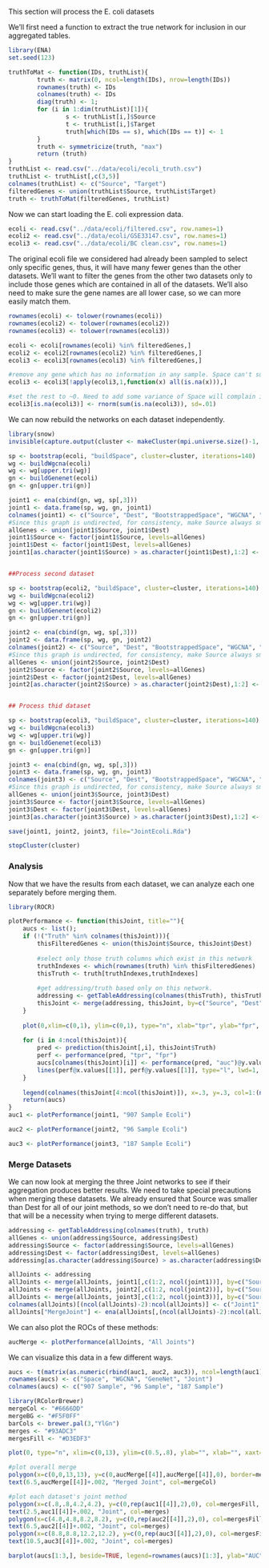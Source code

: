 This section will process the E. coli datasets 

We'll first need a function to extract the true network for inclusion in our aggregated tables.

```r
library(ENA)
set.seed(123)
```

```r
truthToMat <- function(IDs, truthList){
        truth <- matrix(0, ncol=length(IDs), nrow=length(IDs))
        rownames(truth) <- IDs
        colnames(truth) <- IDs
        diag(truth) <- 1;
        for (i in 1:dim(truthList)[1]){
                s <- truthList[i,]$Source
                t <- truthList[i,]$Target
                truth[which(IDs == s), which(IDs == t)] <- 1
        }
        truth <- symmetricize(truth, "max")
        return (truth)
}
truthList <- read.csv("../data/ecoli/ecoli_truth.csv")
truthList <- truthList[,c(3,5)]
colnames(truthList) <- c("Source", "Target")
filteredGenes <- union(truthList$Source, truthList$Target)
truth <- truthToMat(filteredGenes, truthList)
```

Now we can start loading the E. coli expression data.

```r
ecoli <- read.csv("../data/ecoli/filtered.csv", row.names=1)
ecoli2 <- read.csv("../data/ecoli/GSE33147.csv", row.names=1)
ecoli3 <- read.csv("../data/ecoli/BC clean.csv", row.names=1)
```

The original ecoli file we considered had already been sampled to select only specific genes, thus, it will have many fewer genes than the other datasets. We'll want to filter the genes from the other two datasets only to include those genes which are contained in all of the datasets. We'll also need to make sure the gene names are all lower case, so we can more easily match them.

```r
rownames(ecoli) <- tolower(rownames(ecoli))
rownames(ecoli2) <- tolower(rownames(ecoli2))
rownames(ecoli3) <- tolower(rownames(ecoli3))

ecoli <- ecoli[rownames(ecoli) %in% filteredGenes,]
ecoli2 <- ecoli2[rownames(ecoli2) %in% filteredGenes,]
ecoli3 <- ecoli3[rownames(ecoli3) %in% filteredGenes,]

#remove any gene which has no information in any sample. Space can't support this.
ecoli3 <- ecoli3[!apply(ecoli3,1,function(x) all(is.na(x))),]

#set the rest to ~0. Need to add some variance of Space will complain if we permute the samples such that all of the samples in some run are equal.
ecoli3[is.na(ecoli3)] <- rnorm(sum(is.na(ecoli3)), sd=.01)
```

We can now rebuild the networks on each dataset independently.

```r
library(snow)
invisible(capture.output(cluster <- makeCluster(mpi.universe.size()-1, type="MPI")))

sp <- bootstrap(ecoli, "buildSpace", cluster=cluster, iterations=140)
wg <- buildWgcna(ecoli)
wg <- wg[upper.tri(wg)]
gn <- buildGenenet(ecoli)
gn <- gn[upper.tri(gn)]

joint1 <- ena(cbind(gn, wg, sp[,3]))
joint1 <- data.frame(sp, wg, gn, joint1)
colnames(joint1) <- c("Source", "Dest", "BootstrappedSpace", "WGCNA", "GeneNet", "ENA")
#Since this graph is undirected, for consistency, make Source always smaller than Dest
allGenes <- union(joint1$Source, joint1$Dest)
joint1$Source <- factor(joint1$Source, levels=allGenes)
joint1$Dest <- factor(joint1$Dest, levels=allGenes)
joint1[as.character(joint1$Source) > as.character(joint1$Dest),1:2] <- joint1[as.character(joint1$Source) > as.character(joint1$Dest),2:1]


##Process second dataset

sp <- bootstrap(ecoli2, "buildSpace", cluster=cluster, iterations=140)
wg <- buildWgcna(ecoli2)
wg <- wg[upper.tri(wg)]
gn <- buildGenenet(ecoli2)
gn <- gn[upper.tri(gn)]

joint2 <- ena(cbind(gn, wg, sp[,3]))
joint2 <- data.frame(sp, wg, gn, joint2)
colnames(joint2) <- c("Source", "Dest", "BootstrappedSpace", "WGCNA", "GeneNet", "ENA")
#Since this graph is undirected, for consistency, make Source always smaller than Dest
allGenes <- union(joint2$Source, joint2$Dest)
joint2$Source <- factor(joint2$Source, levels=allGenes)
joint2$Dest <- factor(joint2$Dest, levels=allGenes)
joint2[as.character(joint2$Source) > as.character(joint2$Dest),1:2] <- joint2[as.character(joint2$Source) > as.character(joint2$Dest),2:1]


## Process thid dataset

sp <- bootstrap(ecoli3, "buildSpace", cluster=cluster, iterations=140)
wg <- buildWgcna(ecoli3)
wg <- wg[upper.tri(wg)]
gn <- buildGenenet(ecoli3)
gn <- gn[upper.tri(gn)]

joint3 <- ena(cbind(gn, wg, sp[,3]))
joint3 <- data.frame(sp, wg, gn, joint3)
colnames(joint3) <- c("Source", "Dest", "BootstrappedSpace", "WGCNA", "GeneNet", "ENA")
#Since this graph is undirected, for consistency, make Source always smaller than Dest
allGenes <- union(joint3$Source, joint3$Dest)
joint3$Source <- factor(joint3$Source, levels=allGenes)
joint3$Dest <- factor(joint3$Dest, levels=allGenes)
joint3[as.character(joint3$Source) > as.character(joint3$Dest),1:2] <- joint3[as.character(joint3$Source) > as.character(joint3$Dest),2:1]

save(joint1, joint2, joint3, file="JointEcoli.Rda")

stopCluster(cluster)

```

### Analysis

Now that we have the results from each dataset, we can analyze each one separately before merging them.

```r
library(ROCR)
```

```r
plotPerformance <- function(thisJoint, title=""){	
	aucs <- list();
	if (!("Truth" %in% colnames(thisJoint))){		
		thisFilteredGenes <- union(thisJoint$Source, thisJoint$Dest)
		
		#select only those truth columns which exist in this network
		truthIndexes <- which(rownames(truth) %in% thisFilteredGenes)
		thisTruth <- truth[truthIndexes,truthIndexes]
		
		#get addressing/truth based only on this network.
		addressing <- getTableAddressing(colnames(thisTruth), thisTruth)
		thisJoint <- merge(addressing, thisJoint, by=c("Source", "Dest"), all.x=TRUE)		
	}
	
	plot(0,xlim=c(0,1), ylim=c(0,1), type="n", xlab="tpr", ylab="fpr", main=title)
	
	for (i in 4:ncol(thisJoint)){
		pred <- prediction(thisJoint[,i], thisJoint$Truth)
		perf <- performance(pred, "tpr", "fpr")
		aucs[colnames(thisJoint)[i]] <- performance(pred, "auc")@y.values[[1]]
		lines(perf@x.values[[1]], perf@y.values[[1]], type="l", lwd=1, col=i-3, lty=i-3)
	}
	
	legend(colnames(thisJoint[4:ncol(thisJoint)]), x=.3, y=.3, col=1:(ncol(thisJoint)-3), lty=1:(ncol(thisJoint)-3), lwd=1)
	return(aucs)
}
auc1 <- plotPerformance(joint1, "907 Sample Ecoli")

auc2 <- plotPerformance(joint2, "96 Sample Ecoli")

auc3 <- plotPerformance(joint3, "187 Sample Ecoli")
```

### Merge Datasets

We can now look at merging the three Joint networks to see if their aggregation produces better results. We need to take special precautions when merging these datasets. We already ensured that Source was smaller than Dest for all of our joint methods, so we don't need to re-do that, but that will be a necessity when trying to merge different datasets.

```r
addressing <- getTableAddressing(colnames(truth), truth)
allGenes <- union(addressing$Source, addressing$Dest)
addressing$Source <- factor(addressing$Source, levels=allGenes)
addressing$Dest <- factor(addressing$Dest, levels=allGenes)
addressing[as.character(addressing$Source) > as.character(addressing$Dest),1:2] <- addressing[as.character(addressing$Source) > as.character(addressing$Dest),2:1]

allJoints <- addressing
allJoints <- merge(allJoints, joint1[,c(1:2, ncol(joint1))], by=c("Source", "Dest"), all.x=TRUE)
allJoints <- merge(allJoints, joint2[,c(1:2, ncol(joint2))], by=c("Source", "Dest"), all.x=TRUE)
allJoints <- merge(allJoints, joint3[,c(1:2, ncol(joint3))], by=c("Source", "Dest"), all.x=TRUE)
colnames(allJoints)[(ncol(allJoints)-2):ncol(allJoints)] <- c("Joint1", "Joint2", "Joint3")
allJoints["MergeJoint"] <- ena(allJoints[,(ncol(allJoints)-2):ncol(allJoints)])
```

We can also plot the ROCs of these methods:

```r
aucMerge <- plotPerformance(allJoints, "All Joints")
```

We can visualize this data in a few different ways.

```r
aucs <- t(matrix(as.numeric(rbind(auc1, auc2, auc3)), ncol=length(auc1)))
rownames(aucs) <- c("Space", "WGCNA", "GeneNet", "Joint")
colnames(aucs) <- c("907 Sample", "96 Sample", "187 Sample")

library(RColorBrewer)
mergeCol <- "#6666DD"
mergeBG <- "#F5F0FF"
barCols <- brewer.pal(3,"YlGn")
merges <- "#93ADC3"
mergesFill <- "#D3EDF3"

plot(0, type="n", xlim=c(0,13), ylim=c(0.5,.8), ylab="", xlab="", xaxt="n")

#plot overall merge
polygon(x=c(0,0,13,13), y=c(0,aucMerge[[4]],aucMerge[[4]],0), border=mergeCol, lwd=2, col=mergeBG)
text(6.5,aucMerge[[4]]+.002, "Merged Joint", col=mergeCol)

#plot each dataset's joint method
polygon(x=c(.8,.8,4.2,4.2), y=c(0,rep(auc1[[4]],2),0), col=mergesFill, border=merges, lwd=2)
text(2.5,auc1[[4]]+.002, "Joint", col=merges)
polygon(x=c(4.8,4.8,8.2,8.2), y=c(0,rep(auc2[[4]],2),0), col=mergesFill, border=merges, lwd=2)
text(6.5,auc2[[4]]+.002, "Joint", col=merges)
polygon(x=c(8.8,8.8,12.2,12.2), y=c(0,rep(auc3[[4]],2),0), col=mergesFill, border=merges, lwd=2)
text(10.5,auc3[[4]]+.002, "Joint", col=merges)

barplot(aucs[1:3,], beside=TRUE, legend=rownames(aucs)[1:3], ylab="AUC",  args.legend=list(x=12.5, y=.7), xpd=FALSE, axes=FALSE, add=TRUE, col=barCols)
```